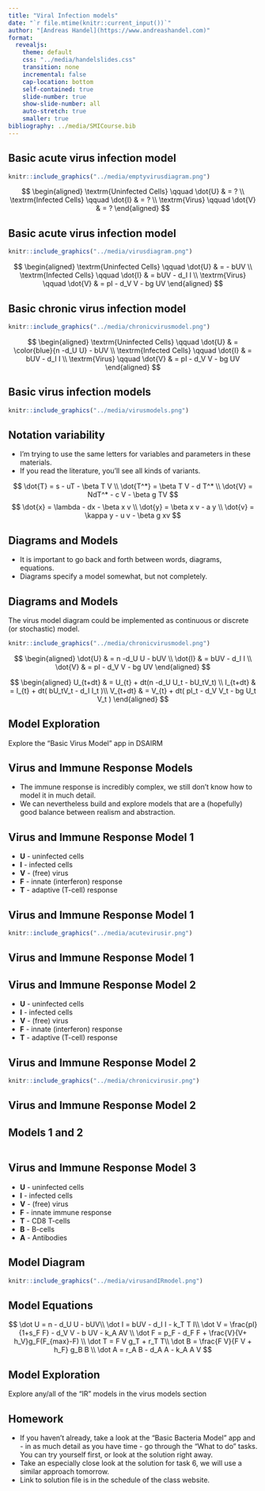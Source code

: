 ---
title: "Viral Infection models"
date: "`r file.mtime(knitr::current_input())`"
author: "[Andreas Handel](https://www.andreashandel.com)"
format: 
  revealjs:
    theme: default
    css: "../media/handelslides.css"
    transition: none
    incremental: false
    cap-location: bottom
    self-contained: true
    slide-number: true
    show-slide-number: all
    auto-stretch: true
    smaller: true
bibliography: ../media/SMICourse.bib
---



## Basic acute virus infection model

```{r acutevirusdiagram0,  out.width = '70%', echo=FALSE, fig.align='center'}
knitr::include_graphics("../media/emptyvirusdiagram.png")
```

$$
\begin{aligned}
\textrm{Uninfected Cells} \qquad \dot{U} & =  ? \\
\textrm{Infected Cells} \qquad \dot{I} & =  ? \\     
\textrm{Virus} \qquad  \dot{V} & =  ? 
\end{aligned}
$$

## Basic acute virus infection model

```{r acutevirusdiagram,  out.width = '70%', echo=FALSE, fig.align='center'}
knitr::include_graphics("../media/virusdiagram.png")
```

$$
\begin{aligned}
\textrm{Uninfected Cells} \qquad \dot{U} & =   - bUV \\
\textrm{Infected Cells} \qquad \dot{I} & =  bUV - d_I I \\     
\textrm{Virus} \qquad  \dot{V} & =  pI - d_V V -  bg UV 
\end{aligned}
$$



## Basic chronic virus infection model

```{r virusdiagram,  out.width = '70%', echo=FALSE, fig.align='center'}
knitr::include_graphics("../media/chronicvirusmodel.png")
```

$$
\begin{aligned}
\textrm{Uninfected Cells} \qquad \dot{U} & = \color{blue}{n -d_U U} - bUV \\
\textrm{Infected Cells} \qquad \dot{I} & =  bUV - d_I I \\     
\textrm{Virus} \qquad  \dot{V} & =  pI - d_V V -  bg UV 
\end{aligned}
$$

## Basic virus infection models

```{r virusmodels,  fig.cap='Dynamics of simple viral infection models. A) acute infection. B) chronic infection.', out.width = '80%', fig.align='center', echo=FALSE}
knitr::include_graphics("../media/virusmodels.png")
```



## Notation variability
* I'm trying to use the same letters for variables and parameters in these materials.
* If you read the literature, you'll see all kinds of variants.

$$
\dot{T} = s - uT - \beta T V \\
\dot{T^*}  =  \beta T V - d T^* \\
\dot{V}  =  NdT^* - c V -  \beta g TV 
$$
$$
\dot{x} = \lambda - dx - \beta x v \\
\dot{y}  =  \beta x v - a y \\
\dot{v}  =  \kappa y - u v -  \beta g xv 
$$


## Diagrams and Models
* It is important to go back and forth between words, diagrams, equations.
* Diagrams specify a model somewhat, but not completely. 


## Diagrams and Models
The virus model diagram could be implemented as continuous or discrete (or stochastic) model.

```{r virusdiagram2,  out.width = '70%', fig.align='center', echo=FALSE}
knitr::include_graphics("../media/chronicvirusmodel.png")
```

$$
\begin{aligned}
\dot{U} & = n -d_U U - bUV \\
\dot{I} & =  bUV - d_I I \\     
\dot{V} & =  pI - d_V V -  bg UV 
\end{aligned}
$$

$$
\begin{aligned}
U_{t+dt} & = U_{t} + dt(n -d_U U_t - bU_tV_t) \\
I_{t+dt} & = I_{t} + dt( bU_tV_t - d_I I_t )\\     
V_{t+dt} & = V_{t} + dt( pI_t - d_V V_t -  bg U_t V_t ) 
\end{aligned}
$$


## Model Exploration
Explore the "Basic Virus Model" app in DSAIRM


## Virus and Immune Response Models
* The immune response is incredibly complex, we still don't know how to model it in much detail.
* We can nevertheless build and explore models that are a (hopefully) good balance between realism and abstraction.


## Virus and Immune Response Model 1

* **U** - uninfected cells 
* **I** - infected cells
* **V** - (free) virus
* **F** - innate (interferon) response
* **T** - adaptive (T-cell) response

## Virus and Immune Response Model 1

```{r acutevirusdiagram2,  out.width = '70%', fig.align='center', echo=FALSE}
knitr::include_graphics("../media/acutevirusir.png")
```

## Virus and Immune Response Model 1


\begin{aligned}
\dot U & = - b U V  \\
\dot I & = b U V - d_I I - k_T T I   \\
\dot V & = \frac{p}{1+k_F F}I - d_V V - gb UV \\
\dot F & = r_F I - d_F F \\
\dot T & = r_T T F - d_T T
\end{aligned}



## Virus and Immune Response Model 2

* **U** - uninfected cells 
* **I** - infected cells
* **V** - (free) virus
* **F** - innate (interferon) response
* **T** - adaptive (T-cell) response


## Virus and Immune Response Model 2

```{r chronicvirusdiagram2,  out.width = '70%', fig.align='center', echo=FALSE}
knitr::include_graphics("../media/chronicvirusir.png")
```


## Virus and Immune Response Model 2

\begin{aligned}
\dot U & = n - d_U U - b U V  \\
\dot I & = bUV - d_I I - k_T T I   \\
\dot V & = \frac{p}{1+k_F F}I - d_V V - gb UV \\
\dot F & = r_F I - d_F F \\
\dot T & = r_T T V - d_T T
\end{aligned}

## Models 1 and 2

:::: {.columns}
::: {.column width="50%"}
\begin{aligned}
\dot U & = - b U V  \\
\dot I & = b U V - d_I I - k_T T I   \\
\dot V & = \frac{p}{1+k_F F}I - d_V V - gb UV \\
\dot F & = r_F I - d_F F \\
\dot T & = r_T T F - d_T T
\end{aligned}
:::

::: {.column width="50%"}
\begin{aligned}
\dot U & = \color{blue}{n - d_U U} - b U V  \\
\dot I & = bUV - d_I I - k_T T I   \\
\dot V & = \frac{p}{1+k_F F}I - d_V V - gb UV \\
\dot F & = r_F I - d_F F \\
\dot T & = \color{blue}{r_T T V} - d_T T
\end{aligned}
:::
::::





## Virus and Immune Response Model 3


* **U** - uninfected cells 
* **I** - infected cells
* **V** - (free) virus
* **F** - innate immune response
* **T** - CD8 T-cells
* **B** - B-cells
* **A** - Antibodies


## Model Diagram
```{r VirusIR,  echo=FALSE, out.width="90%", fig.align='center'}
knitr::include_graphics("../media/virusandIRmodel.png")
```


## Model Equations
$$
\dot U = n - d_U U - bUV\\ 
\dot I = bUV - d_I I - k_T T I\\
\dot V = \frac{pI}{1+s_F F} - d_V V - b UV - k_A AV \\
\dot F = p_F - d_F F + \frac{V}{V+ h_V}g_F(F_{max}-F)  \\ 
\dot T = F V g_T + r_T T\\
\dot B = \frac{F V}{F V + h_F} g_B B \\
\dot A = r_A B - d_A A - k_A A V
$$

## Model Exploration
Explore any/all of the "IR" models in the virus models section

## Homework

* If you haven't already, take a look at the "Basic Bacteria Model" app and - in as much detail as you have time - go through the "What to do" tasks. You can try yourself first, or look at the solution right away.
* Take an especially close look at the solution for task 6, we will use a similar approach tomorrow.
* Link to solution file is in the schedule of the class website. 






